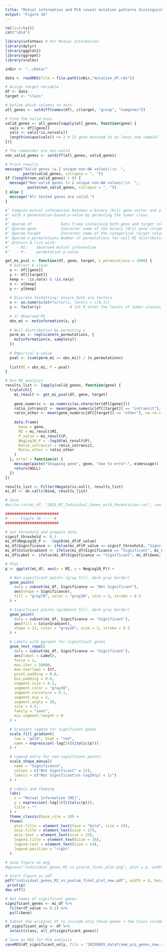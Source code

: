 ```yaml
---
title: "Mutual information and PCA reveal mutation patterns distinguishing ITM from other melanoma subtypes"
output: "Figure 3A"
---
```


```r
rm(list=ls())
cat("\014") 
```

```r
library(infotheo) # For Mutual Information
library(dplyr)
library(ggplot2)
library(ggrepel)
library(scales)
```

```r
inDir <- "../Data/"
```

```r
data <- readRDS(file = file.path(inDir,"mutation_df.rds"))
```

```r
# Assign target variable
df <- data
target <- "class"

# Define which columns to test
all_genes <- setdiff(names(df), c(target, "group", "numgenes"))

# Find the valid ones
valid_genes <- all_genes[sapply(all_genes, function(gene) {
  vals <- df[[gene]]
  vals <- vals[!is.na(vals)]
  length(unique(vals)) >= 2 # Is gene mutated in at least one sample?
})]

# The remainder are non‑valid
non_valid_genes <- setdiff(all_genes, valid_genes)

# Print results
message("Valid genes (≥ 2 unique non‑NA values):\n  ",
        paste(valid_genes, collapse = ", "))
if (length(non_valid_genes) > 0) {
  message("Non‑valid genes (< 2 unique non‑NA values):\n  ",
          paste(non_valid_genes, collapse = ", "))
} else {
  message("All tested genes are valid.")
}

```

```r
#’ Compute mutual information between a binary (0/1) gene vector and a categorical target,
#’ with a permutation‑based p‑value by permuting the tumor class.
#’
#’ @param df             Data frame containing both gene and target columns
#’ @param gene           Character name of the binary (0/1) gene column
#’ @param target         Character name of the categorical target column
#’ @param n_permutations Number of permutations for null MI distribution (default 1000)
#’ @return A list with:
#’   - MI:    observed mutual information  
#’   - P:     permutation p‑value  

get_mi_pval <- function(df, gene, target, n_permutations = 1000) {
  # Extract & clean
  x <- df[[gene]]
  y <- df[[target]]
  keep <- !is.na(x) & !is.na(y)
  x <- x[keep]
  y <- y[keep]
  
  # Discrete formatting: ensure both are factors
  x <- as.numeric(x)#factor(x, levels = c(0,1))
  y <- factor(y)             # let R infer the levels of tumor classes
  
  # 3) Observed MI
  obs_mi <- mutinformation(x, y)
  
  # Null distribution by permuting y
  perm_mi <- replicate(n_permutations, {
    mutinformation(x, sample(y))
  })
  
  # Empirical p‑value 
  pval <- (sum(perm_mi >= obs_mi)) / (n_permutations)
  
  list(MI = obs_mi, P = pval)
}
```

```r
# Run MI analysis
results_list <- lapply(valid_genes, function(gene) {
  tryCatch({
    mi_result <- get_mi_pval(df, gene, target)
    
    gene_numeric <- as.numeric(as.character(df[[gene]]))
    ratio_intransit <- mean(gene_numeric[df[[target]] == "intransit"], na.rm = TRUE)
    ratio_other <- mean(gene_numeric[df[[target]] == "other"], na.rm = TRUE)
    
    data.frame(
      Gene = gene,
      MI = mi_result$MI,
      P_value = mi_result$P,
      NegLog10_P = -log10(mi_result$P),
      Ratio_intransit = ratio_intransit,
      Ratio_other = ratio_other
    )
  }, error = function(e) {
    message(paste("Skipping gene", gene, "due to error:", e$message))
    return(NULL)
  })
})

results_list <- Filter(Negate(is.null), results_list)
mi_df <- do.call(rbind, results_list)

# Save
#write.csv(mi_df, "2025_MI_Individual_Genes_with_Permutation.csv", row.names = FALSE)

```


```r
########################
# ---- Figure 3A ---- #
########################

# Set threshold and prepare data
signif_threshold <- 0.1
mi_df$NegLog10_P <- -log10(mi_df$P_value)
mi_df$Significance <- ifelse(mi_df$P_value <= signif_threshold, "Significant", "Not Significant")
mi_df$ColorGradient <- ifelse(mi_df$Significance == "Significant", mi_df$NegLog10_P, NA)
mi_df$Label <- ifelse(mi_df$Significance == "Significant", mi_df$Gene, NA)

# Plot 
p <- ggplot(mi_df, aes(x = MI, y = NegLog10_P)) +

  # Non-significant points (gray fill, dark gray border)
  geom_point(
    data = subset(mi_df, Significance == "Not Significant"),
    aes(shape = Significance),
    fill = "gray70", color = "gray20", size = 3, stroke = 0.5
  ) +

  # Significant points (gradient fill, dark gray border)
  geom_point(
    data = subset(mi_df, Significance == "Significant"),
    aes(fill = ColorGradient),
    shape = 21, color = "gray20", size = 3, stroke = 0.5
  ) +

  # Labels with ggrepel for significant genes
  geom_text_repel(
    data = subset(mi_df, Significance == "Significant"),
    aes(label = Label),
    force = 2,
    max.iter = 10000,
    max.overlaps = Inf,
    point.padding = 0.6,
    box.padding = 0.6,
    segment.size = 0.5,
    segment.color = "gray30",
    segment.curvature = 0.1,
    segment.ncp = 3,
    segment.angle = 20,
    size = 4.5,
    family = "sans",
    min.segment.length = 0
  ) +

  # Gradient legend for significant genes
  scale_fill_gradient(
    low = "gold", high = "red",
    name = expression(-log[10](italic(p)))
  ) +

  # Legend entry for non-significant points
  scale_shape_manual(
    name = "Significance",
    values = c("Not Significant" = 21),
    labels = c("Not Significant\n(-log10(p) < 1)")
  ) +

  # Labels and theming
  labs(
    x = "Mutual Information (MI)",
    y = expression(-log[10](italic(p))),
    title = ""
  ) +
  theme_classic(base_size = 18) +
  theme(
    plot.title = element_text(face = "bold", size = 20),
    axis.title = element_text(size = 17),
    axis.text = element_text(size = 15),
    legend.title = element_text(size = 16),
    legend.text = element_text(size = 14),
    legend.position = "right"
  )

# Save figure as png
#ggsave("individual_genes_MI_vs_pvalue_final_plot.png", plot = p, width = 8, height = 6, dpi = 600)

# Start figure as pdf
pdf("individual_genes_MI_vs_pvalue_final_plot_new.pdf", width = 8, height = 6)
 print(p)
dev.off()
```

```r
# Get names of significant genes
significant_genes <- mi_df %>%
  filter(P_value <= 0.1) %>%
  pull(Gene)

# Subset the original df to include only those genes + the Class column
df_significant_only <- df %>%
  select(class, all_of(significant_genes))

# Save as RDS for PCA analysis
saveRDS(df_significant_only, file = "20250805_dataframe_pca_genes_new.rds")
```



